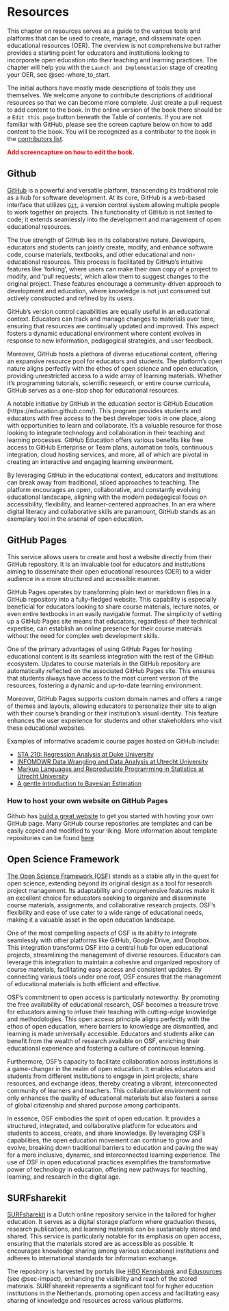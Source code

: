 # Resources  {#sec-resources}

This chapter on resources serves as a guide to the various tools and platforms that can be used to create, manage, and disseminate open educational resources (OER). The overview is not comprehensive but rather provides a starting point for educators and institutions looking to incorporate open education into their teaching and learning practices. The chapter will help you with the `Launch and Implementation` stage of creating your OER, see @sec-where_to_start.

The initial authors have mostly made descriptions of tools they use themselves. We welcome anyone to contribute descriptions of additional resources so that we can become more complete. Just create a pull request to add content to the book. In the online version of the book there should be a `Edit this page` button beneath the Table of contents. If you are not familiar with GitHub, please see the screen capture below on how to add content to the book. You will be recognized as a contributor to the book in the [contributors list](#sec-contributors). 


<FONT COLOR="#ff0000">
**Add screencapture on how to edit the book.**
</FONT>

## Github 
[GitHub](https://github.com) is a powerful and versatile platform, transcending its traditional role as a hub for software development. At its core, GitHub is a web-based interface that utilizes [`Git`](https://git-scm.com), a version control system allowing multiple people to work together on projects. This functionality of GitHub is not limited to code; it extends seamlessly into the development and management of open educational resources.

The true strength of GitHub lies in its collaborative nature. Developers, educators and students can jointly create, modify, and enhance software code, course materials, textbooks, and other educational and non-educational resources. This process is facilitated by GitHub's intuitive features like 'forking', where users can make their own copy of a project to modify, and 'pull requests', which allow them to suggest changes to the original project. These features encourage a community-driven approach to development and education, where knowledge is not just consumed but actively constructed and refined by its users.

GitHub's version control capabilities are equally useful in an educational context. Educators can track and manage changes to materials over time, ensuring that resources are continually updated and improved. This aspect fosters a dynamic educational environment where content evolves in response to new information, pedagogical strategies, and user feedback.

Moreover, GitHub hosts a plethora of diverse educational content, offering an expansive resource pool for educators and students. The platform's open nature aligns perfectly with the ethos of open science and open education, providing unrestricted access to a wide array of learning materials. Whether it’s programming tutorials, scientific research, or entire course curricula, GitHub serves as a one-stop shop for educational resources.

A notable initiative by GitHub in the education sector is GitHub Education (https://education.github.com/). This program provides students and educators with free access to the best developer tools in one place, along with opportunities to learn and collaborate. It's a valuable resource for those looking to integrate technology and collaboration in their teaching and learning processes. GitHub Education offers various benefits like free access to GitHub Enterprise or Team plans, automation tools, continuous integration, cloud hosting services, and more, all of which are pivotal in creating an interactive and engaging learning environment.

By leveraging GitHub in the educational context, educators and institutions can break away from traditional, siloed approaches to teaching. The platform encourages an open, collaborative, and constantly evolving educational landscape, aligning with the modern pedagogical focus on accessibility, flexibility, and learner-centered approaches. In an era where digital literacy and collaborative skills are paramount, GitHub stands as an exemplary tool in the arsenal of open education.

::: callout-tip
# GitHub Pages
This service allows users to create and host a website directly from their GitHub repository. It is an invaluable tool for educators and institutions aiming to disseminate their open educational resources (OER) to a wider audience in a more structured and accessible manner.

GitHub Pages operates by transforming plain text or markdown files in a GitHub repository into a fully-fledged website. This capability is especially beneficial for educators looking to share course materials, lecture notes, or even entire textbooks in an easily navigable format. The simplicity of setting up a GitHub Pages site means that educators, regardless of their technical expertise, can establish an online presence for their course materials without the need for complex web development skills.

One of the primary advantages of using GitHub Pages for hosting educational content is its seamless integration with the rest of the GitHub ecosystem. Updates to course materials in the GitHub repository are automatically reflected on the associated GitHub Pages site. This ensures that students always have access to the most current version of the resources, fostering a dynamic and up-to-date learning environment.

Moreover, GitHub Pages supports custom domain names and offers a range of themes and layouts, allowing educators to personalize their site to align with their course's branding or their institution's visual identity. This feature enhances the user experience for students and other stakeholders who visit these educational websites. 

Examples of informative academic course pages hosted on GitHub include:

- [STA 210: Regression Analysis at Duke University](https://sta210-s22.github.io/website/) 
- [INFOMDWR Data Wrangling and Data Analysis at Utrecht University](https://infomdwr.nl) 
- [Markup Languages and Reproducible Programming in Statistics at Utrecht University](https://www.gerkovink.com/markup/course-overview.html)
- [A gentle introduction to Bayesian Estimation](https://utrechtuniversity.github.io/BayesianEstimation/)
:::

### How to host your own website on GitHub Pages
Github has [build a great website](https://pages.github.com) to get you started with hosting your own GitHub page. Many GitHub course repositories are templates and can be easily copied and modified to your liking. More information about template repositories can be found [here](https://docs.github.com/en/issues/planning-and-tracking-with-projects/managing-your-project/managing-project-templates-in-your-organization)

## Open Science Framework
[The Open Science Framework (OSF)](https://osf.io) stands as a stable ally in the quest for open science, extending beyond its original design as a tool for research project management. Its adaptability and comprehensive features make it an excellent choice for educators seeking to organize and disseminate course materials, assignments, and collaborative research projects. OSF's flexibility and ease of use cater to a wide range of educational needs, making it a valuable asset in the open education landscape.

One of the most compelling aspects of OSF is its ability to integrate seamlessly with other platforms like GitHub, Google Drive, and Dropbox. This integration transforms OSF into a central hub for open educational projects, streamlining the management of diverse resources. Educators can leverage this integration to maintain a cohesive and organized repository of course materials, facilitating easy access and consistent updates. By connecting various tools under one roof, OSF ensures that the management of educational materials is both efficient and effective.

OSF's commitment to open access is particularly noteworthy. By promoting the free availability of educational research, OSF becomes a treasure trove for educators aiming to infuse their teaching with cutting-edge knowledge and methodologies. This open access principle aligns perfectly with the ethos of open education, where barriers to knowledge are dismantled, and learning is made universally accessible. Educators and students alike can benefit from the wealth of research available on OSF, enriching their educational experience and fostering a culture of continuous learning.

Furthermore, OSF's capacity to facilitate collaboration across institutions is a game-changer in the realm of open education. It enables educators and students from different institutions to engage in joint projects, share resources, and exchange ideas, thereby creating a vibrant, interconnected community of learners and teachers. This collaborative environment not only enhances the quality of educational materials but also fosters a sense of global citizenship and shared purpose among participants.

In essence, OSF embodies the spirit of open education. It provides a structured, integrated, and collaborative platform for educators and students to access, create, and share knowledge. By leveraging OSF's capabilities, the open education movement can continue to grow and evolve, breaking down traditional barriers to education and paving the way for a more inclusive, dynamic, and interconnected learning experience. The use of OSF in open educational practices exemplifies the transformative power of technology in education, offering new pathways for teaching, learning, and research in the digital age.

## SURFsharekit
[SURFsharekit](https://surfsharekit.nl/) is a Dutch online repository service in the tailored for higher education. It serves as a digital storage platform where graduation theses, research publications, and learning materials can be sustainably stored and shared. This service is particularly notable for its emphasis on open access, ensuring that the materials stored are as accessible as possible. It encourages knowledge sharing among various educational institutions and adheres to international standards for information exchange.

The repository is harvested by portals like [HBO Kennisbank](https://hbo-kennisbank.nl/index) and [Edusources](https://edusources.nl) (see @sec-impact), enhancing the visibility and reach of the stored materials. SURFsharekit represents a significant tool for higher education institutions in the Netherlands, promoting open access and facilitating easy sharing of knowledge and resources across various platforms.